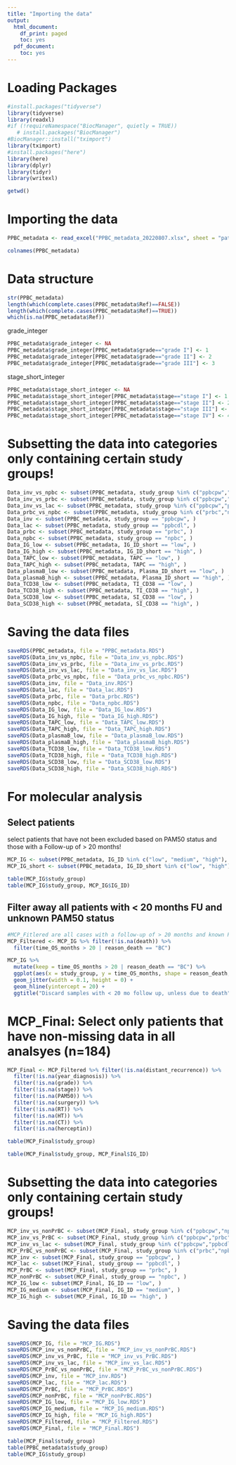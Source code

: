 ```yaml
---
title: "Importing the data"
output:
  html_document:
    df_print: paged
    toc: yes
  pdf_document:
    toc: yes
---
```


# Loading Packages 

```r
#install.packages("tidyverse")
library(tidyverse)
library(readxl)
#if (!requireNamespace("BiocManager", quietly = TRUE))
   # install.packages("BiocManager")
#BiocManager::install("tximport")
library(tximport)
#install.packages("here")
library(here)
library(dplyr)
library(tidyr)
library(writexl)
```

```r
getwd()
```

# Importing the data

```r
PPBC_metadata <- read_excel("PPBC_metadata_20220807.xlsx", sheet = "patient_data")
```

```r
colnames(PPBC_metadata)
```


# Data structure

```r
str(PPBC_metadata)
length(which(complete.cases(PPBC_metadata$Ref)==FALSE))
length(which(complete.cases(PPBC_metadata$Ref)==TRUE))
which(is.na(PPBC_metadata$Ref))
```

grade_integer
```r
PPBC_metadata$grade_integer <- NA
PPBC_metadata$grade_integer[PPBC_metadata$grade=="grade I"] <- 1
PPBC_metadata$grade_integer[PPBC_metadata$grade=="grade II"] <- 2
PPBC_metadata$grade_integer[PPBC_metadata$grade=="grade III"] <- 3
```

stage_short_integer
```r
PPBC_metadata$stage_short_integer <- NA
PPBC_metadata$stage_short_integer[PPBC_metadata$stage=="stage I"] <- 1
PPBC_metadata$stage_short_integer[PPBC_metadata$stage=="stage II"] <- 2
PPBC_metadata$stage_short_integer[PPBC_metadata$stage=="stage III"] <- 3
PPBC_metadata$stage_short_integer[PPBC_metadata$stage=="stage IV"] <- 4
```



# Subsetting the data into categories only containing certain study groups! 

```r
Data_inv_vs_npbc <- subset(PPBC_metadata, study_group %in% c("ppbcpw","npbc"), )
Data_inv_vs_prbc <- subset(PPBC_metadata, study_group %in% c("ppbcpw","prbc"), )
Data_inv_vs_lac <- subset(PPBC_metadata, study_group %in% c("ppbcpw","ppbcdl"), )
Data_prbc_vs_npbc <- subset(PPBC_metadata, study_group %in% c("prbc","npbc"), )
Data_inv <- subset(PPBC_metadata, study_group == "ppbcpw", )
Data_lac <- subset(PPBC_metadata, study_group == "ppbcdl", )
Data_prbc <- subset(PPBC_metadata, study_group == "prbc", )
Data_npbc <- subset(PPBC_metadata, study_group == "npbc", )
Data_IG_low <- subset(PPBC_metadata, IG_ID_short == "low", )
Data_IG_high <- subset(PPBC_metadata, IG_ID_short == "high", )
Data_TAPC_low <- subset(PPBC_metadata, TAPC == "low", )
Data_TAPC_high <- subset(PPBC_metadata, TAPC == "high", )
Data_plasmaB_low <- subset(PPBC_metadata, Plasma_ID_short == "low", )
Data_plasmaB_high <- subset(PPBC_metadata, Plasma_ID_short == "high", )
Data_TCD38_low <- subset(PPBC_metadata, TI_CD38 == "low", )
Data_TCD38_high <- subset(PPBC_metadata, TI_CD38 == "high", )
Data_SCD38_low <- subset(PPBC_metadata, SI_CD38 == "low", )
Data_SCD38_high <- subset(PPBC_metadata, SI_CD38 == "high", )
```



# Saving the data files

```r
saveRDS(PPBC_metadata, file = "PPBC_metadata.RDS") 
saveRDS(Data_inv_vs_npbc, file = "Data_inv_vs_npbc.RDS") 
saveRDS(Data_inv_vs_prbc, file = "Data_inv_vs_prbc.RDS") 
saveRDS(Data_inv_vs_lac, file = "Data_inv_vs_lac.RDS")
saveRDS(Data_prbc_vs_npbc, file = "Data_prbc_vs_npbc.RDS") 
saveRDS(Data_inv, file = "Data_inv.RDS") 
saveRDS(Data_lac, file = "Data_lac.RDS") 
saveRDS(Data_prbc, file = "Data_prbc.RDS") 
saveRDS(Data_npbc, file = "Data_npbc.RDS") 
saveRDS(Data_IG_low, file = "Data_IG_low.RDS") 
saveRDS(Data_IG_high, file = "Data_IG_high.RDS") 
saveRDS(Data_TAPC_low, file = "Data_TAPC_low.RDS") 
saveRDS(Data_TAPC_high, file = "Data_TAPC_high.RDS") 
saveRDS(Data_plasmaB_low, file = "Data_plasmaB_low.RDS") 
saveRDS(Data_plasmaB_high, file = "Data_plasmaB_high.RDS") 
saveRDS(Data_TCD38_low, file = "Data_TCD38_low.RDS") 
saveRDS(Data_TCD38_high, file = "Data_TCD38_high.RDS") 
saveRDS(Data_SCD38_low, file = "Data_SCD38_low.RDS") 
saveRDS(Data_SCD38_high, file = "Data_SCD38_high.RDS") 
```


# For molecular analysis 

## Select patients

select patients that have not been excluded based on PAM50 status and those with a Follow-up of > 20 months!

```r
MCP_IG <- subset(PPBC_metadata, IG_ID %in% c("low", "medium", "high"), )
MCP_IG_short <- subset(PPBC_metadata, IG_ID_short %in% c("low", "high"), )
```

```r
table(MCP_IG$study_group)
table(MCP_IG$study_group, MCP_IG$IG_ID)
```


## Filter away all patients with < 20 months FU and unknown PAM50 status 

```r
#MCP_Fitlered are all cases with a follow-up of > 20 months and known PAM50 status!
MCP_Filtered <- MCP_IG %>% filter(!is.na(death)) %>%
  filter(time_OS_months > 20 | reason_death == "BC")

MCP_IG %>%
  mutate(keep = time_OS_months > 20 | reason_death == "BC") %>%
  ggplot(aes(x = study_group, y = time_OS_months, shape = reason_death, color = keep)) +
  geom_jitter(width = 0.1, height = 0) +
  geom_hline(yintercept = 20) +
  ggtitle("Discard samples with < 20 mo follow up, unless due to death")
```


# MCP_Final: Select only patients that have non-missing data in all analsyes (n=184)
```r
MCP_Final <- MCP_Filtered %>% filter(!is.na(distant_recurrence)) %>%
  filter(!is.na(year_diagnosis)) %>%
  filter(!is.na(grade)) %>%
  filter(!is.na(stage)) %>%
  filter(!is.na(PAM50)) %>%
  filter(!is.na(surgery)) %>%
  filter(!is.na(RT)) %>%
  filter(!is.na(HT)) %>%
  filter(!is.na(CT)) %>%
  filter(!is.na(herceptin))

table(MCP_Final$study_group)

table(MCP_Final$study_group, MCP_Final$IG_ID)
```


# Subsetting the data into categories only containing certain study groups! 

```r
MCP_inv_vs_nonPrBC <- subset(MCP_Final, study_group %in% c("ppbcpw","npbc"), )
MCP_inv_vs_PrBC <- subset(MCP_Final, study_group %in% c("ppbcpw","prbc"), )
MCP_inv_vs_lac <- subset(MCP_Final, study_group %in% c("ppbcpw","ppbcdl"), )
MCP_PrBC_vs_nonPrBC <- subset(MCP_Final, study_group %in% c("prbc","npbc"), )
MCP_inv <- subset(MCP_Final, study_group == "ppbcpw", )
MCP_lac <- subset(MCP_Final, study_group == "ppbcdl", )
MCP_PrBC <- subset(MCP_Final, study_group == "prbc", )
MCP_nonPrBC <- subset(MCP_Final, study_group == "npbc", )
MCP_IG_low <- subset(MCP_Final, IG_ID == "low", )
MCP_IG_medium <- subset(MCP_Final, IG_ID == "medium", )
MCP_IG_high <- subset(MCP_Final, IG_ID == "high", )
```


# Saving the data files

```r
saveRDS(MCP_IG, file = "MCP_IG.RDS") 
saveRDS(MCP_inv_vs_nonPrBC, file = "MCP_inv_vs_nonPrBC.RDS") 
saveRDS(MCP_inv_vs_PrBC, file = "MCP_inv_vs_PrBC.RDS")
saveRDS(MCP_inv_vs_lac, file = "MCP_inv_vs_lac.RDS") 
saveRDS(MCP_PrBC_vs_nonPrBC, file = "MCP_PrBC_vs_nonPrBC.RDS") 
saveRDS(MCP_inv, file = "MCP_inv.RDS") 
saveRDS(MCP_lac, file = "MCP_lac.RDS") 
saveRDS(MCP_PrBC, file = "MCP_PrBC.RDS") 
saveRDS(MCP_nonPrBC, file = "MCP_nonPrBC.RDS") 
saveRDS(MCP_IG_low, file = "MCP_IG_low.RDS") 
saveRDS(MCP_IG_medium, file = "MCP_IG_medium.RDS") 
saveRDS(MCP_IG_high, file = "MCP_IG_high.RDS") 
saveRDS(MCP_Filtered, file = "MCP_Filtered.RDS") 
saveRDS(MCP_Final, file = "MCP_Final.RDS") 
```


```r
table(MCP_Final$study_group)
table(PPBC_metadata$study_group)
table(MCP_IG$study_group)
```


